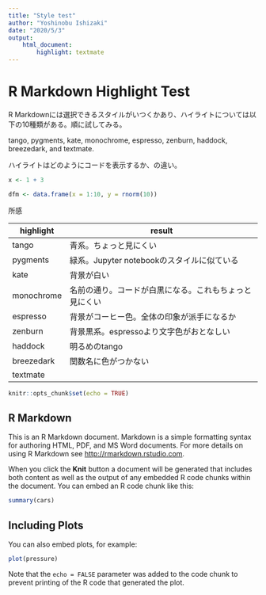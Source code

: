 ```yaml
---
title: "Style test"
author: "Yoshinobu Ishizaki"
date: "2020/5/3"
output: 
    html_document:
        highlight: textmate
---
```


# R Markdown Highlight Test

R Markdownには選択できるスタイルがいつくかあり、ハイライトについては以下の10種類がある。順に試してみる。

tango, pygments, kate, monochrome, espresso, zenburn, haddock, breezedark, and textmate.

ハイライトはどのようにコードを表示するか、の違い。

```r
x <- 1 + 3

dfm <- data.frame(x = 1:10, y = rnorm(10))
```


所感

| highlight | result |
| --------- | ------ |
| tango      | 青系。ちょっと見にくい |
| pygments  | 緑系。Jupyter notebookのスタイルに似ている |
| kate      | 背景が白い |
| monochrome | 名前の通り。コードが白黒になる。これもちょっと見にくい | 
| espresso  | 背景がコーヒー色。全体の印象が派手になるか |
| zenburn   | 背景黒系。espressoより文字色がおとなしい |
| haddock  | 明るめのtango |
| breezedark | 関数名に色がつかない |
| textmate |  |

```r
knitr::opts_chunk$set(echo = TRUE)
```

## R Markdown

This is an R Markdown document. Markdown is a simple formatting syntax for authoring HTML, PDF, and MS Word documents. For more details on using R Markdown see <http://rmarkdown.rstudio.com>.

When you click the **Knit** button a document will be generated that includes both content as well as the output of any embedded R code chunks within the document. You can embed an R code chunk like this:

```r
summary(cars)
```

## Including Plots

You can also embed plots, for example:

```r
plot(pressure)
```

Note that the `echo = FALSE` parameter was added to the code chunk to prevent printing of the R code that generated the plot.
